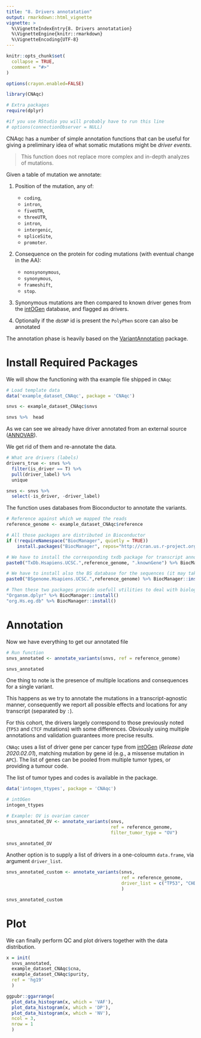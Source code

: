 ```yaml
---
title: "8. Drivers annotatation"
output: rmarkdown::html_vignette
vignette: >
  %\VignetteIndexEntry{8. Drivers annotatation}
  %\VignetteEngine{knitr::rmarkdown}
  %\VignetteEncoding{UTF-8}
---
```


```r
knitr::opts_chunk$set(
  collapse = TRUE,
  comment = "#>"
)

options(crayon.enabled=FALSE)
```

```r
library(CNAqc)

# Extra packages
require(dplyr)

#if you use RStudio you will probably have to run this line
# options(connectionObserver = NULL)
```

CNAqc  has a number of simple annotation functions that can be useful for giving a preliminary idea of what somatic mutations might be _driver events_. 

> This function does not replace more complex and in-depth analyzes of mutations.

Given a table of mutation we annotate:

1. Position of the mutation, any of:
    - `coding`, 
    - `intron`, 
    - `fiveUTR`, 
    - `threeUTR`,
    - `intron`,
    - `intergenic`, 
    - `spliceSite`, 
    - `promoter`.
    
2. Consequence on the protein for coding mutations (with eventual change in the AA):
    - `nonsynonymous`, 
    - `synonymous`, 
    -  `frameshift`,
    -  `stop`.
    
3. Synonymous mutations are then compared to known driver genes from the [intOGen](https://www.intogen.org/search) database, and flagged as drivers.

4. Optionally if the `dbSNP` id is present the `PolyPhen` score can also be annotated

The annotation phase is heavily based on the [VariantAnnotation](https://bioconductor.org/packages/release/bioc/html/VariantAnnotation.html) package.


# Install Required Packages

We will show the functioning with tha example file shipped in `CNAqc`

```r
# Load template data
data('example_dataset_CNAqc', package = 'CNAqc')

snvs <- example_dataset_CNAqc$snvs

snvs %>%  head
```

As we can see we already have driver annotated from an external source ([ANNOVAR](https://annovar.openbioinformatics.org/en/latest/)).

We get rid of them and re-annotate the data.

```r
# What are drivers (labels)
drivers_true <- snvs %>% 
  filter(is_driver == T) %>% 
  pull(driver_label) %>%  
  unique

snvs <- snvs %>% 
  select(-is_driver, -driver_label)
```

The function uses databases from Bioconductor to annotate the variants.

```r
# Reference against which we mapped the reads
reference_genome <- example_dataset_CNAqc$reference

# All those packages are distributed in Bioconductor
if (!requireNamespace("BiocManager", quietly = TRUE))
    install.packages("BiocManager", repos="http://cran.us.r-project.org")

# We have to install the corresponding txdb package for transcript annotations
paste0("TxDb.Hsapiens.UCSC.",reference_genome, ".knownGene") %>% BiocManager::install()

# We have to install also the BS database for the sequences (it may take some time)
paste0("BSgenome.Hsapiens.UCSC.",reference_genome) %>% BiocManager::install()

# Then these two packages provide usefull utilities to deal with biological databases
"Organsm.dplyr" %>% BiocManager::install()
"org.Hs.eg.db" %>% BiocManager::install()
```
# Annotation

Now we have everything to get our annotated file

```r
# Run function
snvs_annotated <- annotate_variants(snvs, ref = reference_genome)

snvs_annotated
```
One thing to note is the presence of multiple locations and consequences for a single variant. 

This happens as we try to annotate the mutations in a transcript-agnostic manner, consequently we report all possible effects and locations for any transcript (separated by `:`). 

For this cohort, the drivers largely correspond to those previously noted (`TP53` and `CTCF` mutations) with some differences. Obviously using multiple annotations and validation guarantees more precise results. 

`CNAqc` uses a list of driver gene per cancer type from [intOGen](https://www.intogen.org/download) (_Release date 2020.02.01_), matching mutation by gene id (e.g., a missense mutation in `APC`). The list of genes can be pooled from multiple tumor types, or providing a tumour code. 

The list of tumor types and codes is available in the package. 
```r
data('intogen_ttypes', package = 'CNAqc')

# intOGen
intogen_ttypes
```


```r
# Example: OV is ovarian cancer
snvs_annotated_OV <- annotate_variants(snvs, 
                                       ref = reference_genome, 
                                       filter_tumor_type = "OV")

snvs_annotated_OV
```

Another option is to supply a list of drivers in a one-coloumn `data.frame`, via argument `driver_list`.

```r
snvs_annotated_custom <- annotate_variants(snvs,
                                           ref = reference_genome, 
                                           driver_list = c("TP53", "CHDS") %>% as.data.frame
                                           )

snvs_annotated_custom
```

# Plot

We can finally perform QC and plot drivers together with the data distribution.

```r
x = init(
  snvs_annotated, 
  example_dataset_CNAqc$cna,
  example_dataset_CNAqc$purity,
  ref = 'hg19'
  )

ggpubr::ggarrange(
  plot_data_histogram(x, which = 'VAF'),
  plot_data_histogram(x, which = 'DP'),
  plot_data_histogram(x, which = 'NV'),
  ncol = 3,
  nrow = 1
  )

```


